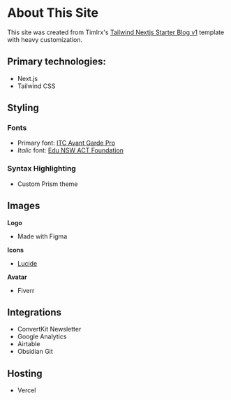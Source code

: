 # About This Site

This site was created from Timlrx's [Tailwind Nextjs Starter Blog v1](https://github.com/timlrx/tailwind-nextjs-starter-blog) template with heavy customization.

## Primary technologies:

- Next.js
- Tailwind CSS

## Styling

### Fonts

- Primary font: [ITC Avant Garde Pro](https://github.com/hongj77/bigredhacks-com/tree/master/fonts/Avant-Garde-Gothic-Pro-Alt/AvantGardeGothicPro)
- _Italic_ font: [Edu NSW ACT Foundation](https://fonts.google.com/specimen/Edu+NSW+ACT+Foundation)

### Syntax Highlighting

- Custom Prism theme

## Images

**Logo**

- Made with Figma

**Icons**

- [Lucide](https://lucide.dev/)

**Avatar**

- Fiverr

## Integrations

- ConvertKit Newsletter
- Google Analytics
- Airtable
- Obsidian Git

## Hosting

- Vercel
